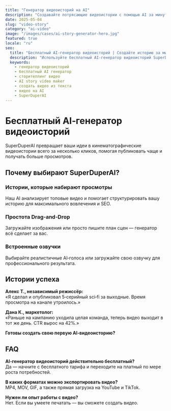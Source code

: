 ```yaml
---
title: "Генератор видеоисторий на AI"
description: "Создавайте потрясающие видеоистории с помощью AI за минуты — без навыков монтажа."
date: 2025-05-04
slug: "video-story"
category: "ai-video"
image: "/images/cases/ai-story-generator-hero.jpg"
featured: true
locale: "ru"
seo:
  title: "Бесплатный AI‑генератор видеоисторий | Создайте историю за минуты | SuperDuperAI"
  description: "Используйте бесплатный AI‑генератор видеоисторий SuperDuperAI, чтобы быстро превратить текст в видео. Идеально для YouTube, TikTok, Instagram."
  keywords:
    - генератор видеоисторий
    - бесплатный AI генератор
    - сторителлинг видео
    - AI story video maker
    - создать видео из текста
    - видео на AI
    - SuperDuperAI
---
```


# Бесплатный AI‑генератор видеоисторий

SuperDuperAI превращает ваши идеи в кинематографические видеоистории всего за несколько кликов, помогая публиковать чаще и получать больше просмотров.

<FeatureGrid>
  <Feature
    title="Создание за минуты"
    description="Преобразуйте любой сценарий или текстовый запрос в полноценную видеоисторию за считанные минуты."
    icon="clock"
  />
  <Feature
    title="Не нужны навыки монтажа"
    description="AI берёт на себя монтаж, эффекты и звук — вам не нужно разбираться в сложных программах."
    icon="wand"
  />
  <Feature
    title="Последовательные персонажи"
    description="Ваши герои всегда узнаваемы и сохраняют стиль во всех эпизодах."
    icon="users"
  />
  <Feature
    title="Экспорт для всех платформ"
    description="Готовые форматы для YouTube, TikTok, Instagram и других платформ."
    icon="layout"
  />
</FeatureGrid>

## Почему выбирают SuperDuperAI?

### Истории, которые набирают просмотры

Наш AI анализирует топовые видео и помогает структурировать вашу историю для максимального вовлечения и SEO.

### Простота Drag‑and‑Drop

Загружайте изображения или просто пишите план сцен — генератор всё сделает за вас.

### Встроенные озвучки

Выбирайте реалистичные AI‑голоса или загружайте свою озвучку для профессионального результата.

## Истории успеха

**Алекс Т., независимый режиссёр:**  
«Я сделал и опубликовал 5‑серийный sci‑fi за выходные. Время просмотра на канале утроилось.»

**Дана К., маркетолог:**  
«Раньше на кампанию уходила целая команда, теперь видео выходит в тот же день. CTR вырос на 42%.»

<CTABox>**Готовы создать свою первую AI‑видеоисторию?**</CTABox>

## FAQ

**AI‑генератор видеоисторий действительно бесплатный?**  
Да — начните с бесплатного тарифа и переходите на платный по мере роста потребностей.

**В каких форматах можно экспортировать видео?**  
MP4, MOV, GIF, а также прямая загрузка на YouTube и TikTok.

**Нужен ли опыт работы с видео?**  
Нет. Если вы умеете печатать — вы сможете создать видео.
